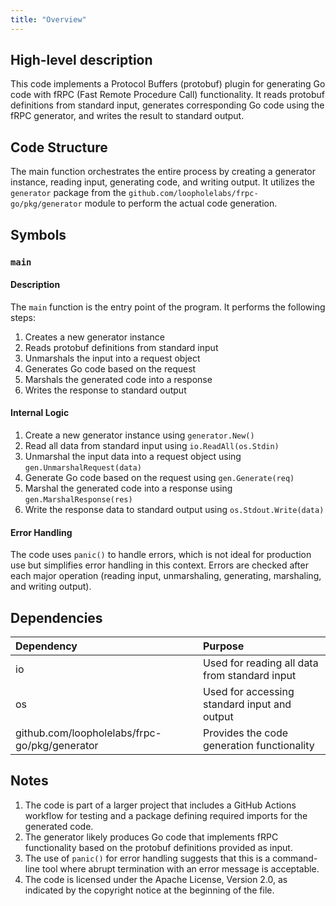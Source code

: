 ```yaml
---
title: "Overview"
---
```


## High-level description
This code implements a Protocol Buffers (protobuf) plugin for generating Go code with fRPC (Fast Remote Procedure Call) functionality. It reads protobuf definitions from standard input, generates corresponding Go code using the fRPC generator, and writes the result to standard output.

## Code Structure
The main function orchestrates the entire process by creating a generator instance, reading input, generating code, and writing output. It utilizes the `generator` package from the `github.com/loopholelabs/frpc-go/pkg/generator` module to perform the actual code generation.

## Symbols

### `main`
#### Description
The `main` function is the entry point of the program. It performs the following steps:
1. Creates a new generator instance
2. Reads protobuf definitions from standard input
3. Unmarshals the input into a request object
4. Generates Go code based on the request
5. Marshals the generated code into a response
6. Writes the response to standard output

#### Internal Logic
1. Create a new generator instance using `generator.New()`
2. Read all data from standard input using `io.ReadAll(os.Stdin)`
3. Unmarshal the input data into a request object using `gen.UnmarshalRequest(data)`
4. Generate Go code based on the request using `gen.Generate(req)`
5. Marshal the generated code into a response using `gen.MarshalResponse(res)`
6. Write the response data to standard output using `os.Stdout.Write(data)`

#### Error Handling
The code uses `panic()` to handle errors, which is not ideal for production use but simplifies error handling in this context. Errors are checked after each major operation (reading input, unmarshaling, generating, marshaling, and writing output).

## Dependencies
| Dependency | Purpose |
|:-----------|:--------|
| io | Used for reading all data from standard input |
| os | Used for accessing standard input and output |
| github.com/loopholelabs/frpc-go/pkg/generator | Provides the code generation functionality |

## Notes
1. The code is part of a larger project that includes a GitHub Actions workflow for testing and a package defining required imports for the generated code.
2. The generator likely produces Go code that implements fRPC functionality based on the protobuf definitions provided as input.
3. The use of `panic()` for error handling suggests that this is a command-line tool where abrupt termination with an error message is acceptable.
4. The code is licensed under the Apache License, Version 2.0, as indicated by the copyright notice at the beginning of the file.